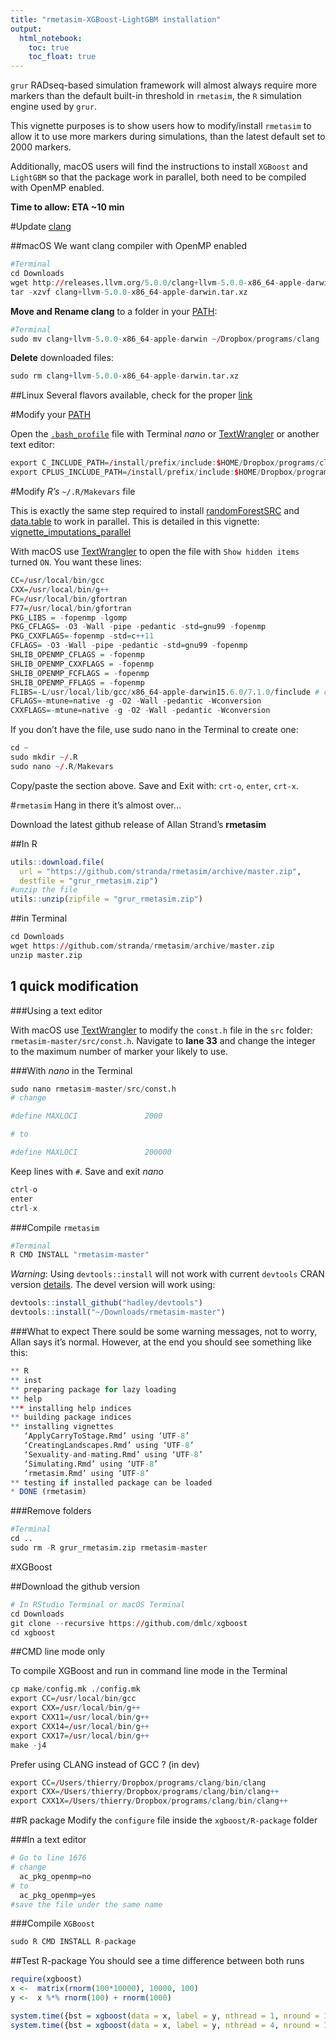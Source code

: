 ```yaml
---
title: "rmetasim-XGBoost-LightGBM installation"
output: 
  html_notebook:
    toc: true
    toc_float: true
---
```


`grur` RADseq-based simulation framework will almost always require more markers
than the default built-in threshold in `rmetasim`, the `R` simulation engine
used by `grur`.

This vignette purposes is to show users how to modify/install
`rmetasim` to allow it to use more markers during simulations, than the 
latest default set to 2000 markers.

Additionally, macOS users will find the instructions to install
`XGBoost` and `LightGBM` so that the package work in parallel,
both need to be compiled with OpenMP enabled.


**Time to allow: ETA ~10 min**

#Update [clang](https://en.wikipedia.org/wiki/Clang) 

##macOS
We want clang compiler with OpenMP enabled
```r
#Terminal
cd Downloads
wget http://releases.llvm.org/5.0.0/clang+llvm-5.0.0-x86_64-apple-darwin.tar.xz
tar -xzvf clang+llvm-5.0.0-x86_64-apple-darwin.tar.xz
```

**Move and Rename clang** to a folder in your [PATH](http://gbs-cloud-tutorial.readthedocs.io/en/latest/03_computer_setup.html?highlight=PATH#save-time):
```r
#Terminal
sudo mv clang+llvm-5.0.0-x86_64-apple-darwin ~/Dropbox/programs/clang
```

**Delete** downloaded files:
```r
sudo rm clang+llvm-5.0.0-x86_64-apple-darwin.tar.xz
```

##Linux
Several flavors available, check for the proper [link](http://releases.llvm.org/download.html)


#Modify your [PATH](http://gbs-cloud-tutorial.readthedocs.io/en/latest/03_computer_setup.html?highlight=PATH#save-time)

Open the [`.bash_profile`](http://gbs-cloud-tutorial.readthedocs.io/en/latest/03_computer_setup.html?highlight=bash_profile#save-time) file with Terminal *nano* or [TextWrangler](http://gbs-cloud-tutorial.readthedocs.io/en/latest/03_computer_setup.html#install-textwrangler) or another text editor:
```r
export C_INCLUDE_PATH=/install/prefix/include:$HOME/Dropbox/programs/clang/include/clang-c:$C_INCLUDE_PATH
export CPLUS_INCLUDE_PATH=/install/prefix/include:$HOME/Dropbox/programs/clang/include/c++:$CPLUS_INCLUDE_PATH
```

#Modify *R's* `~/.R/Makevars` file

This is exactly the same step required to install [randomForestSRC](http://www.ccs.miami.edu/~hishwaran/rfsrc.html) and 
[data.table](https://github.com/Rdatatable/data.table) to work in parallel.
This is detailed in this vignette: [vignette_imputations_parallel](https://github.com/thierrygosselin/grur/blob/master/vignettes/vignette_imputations_parallel.Rmd)

With macOS use [TextWrangler](http://gbs-cloud-tutorial.readthedocs.io/en/latest/03_computer_setup.html#install-textwrangler) to open the file with `Show hidden items` turned `ON`. You want these lines:
```r
CC=/usr/local/bin/gcc
CXX=/usr/local/bin/g++
FC=/usr/local/bin/gfortran
F77=/usr/local/bin/gfortran
PKG_LIBS = -fopenmp -lgomp
PKG_CFLAGS= -O3 -Wall -pipe -pedantic -std=gnu99 -fopenmp
PKG_CXXFLAGS=-fopenmp -std=c++11
CFLAGS= -O3 -Wall -pipe -pedantic -std=gnu99 -fopenmp
SHLIB_OPENMP_CFLAGS = -fopenmp
SHLIB_OPENMP_CXXFLAGS = -fopenmp
SHLIB_OPENMP_FCFLAGS = -fopenmp
SHLIB_OPENMP_FFLAGS = -fopenmp
FLIBS=-L/usr/local/lib/gcc/x86_64-apple-darwin15.6.0/7.1.0/finclude # change according to your computer compiler version
CFLAGS=-mtune=native -g -O2 -Wall -pedantic -Wconversion
CXXFLAGS=-mtune=native -g -O2 -Wall -pedantic -Wconversion
```

If you don't have the file, use sudo nano in the Terminal to create one:
```r
cd ~
sudo mkdir ~/.R
sudo nano ~/.R/Makevars
```
Copy/paste the section above. Save and Exit with: `crt-o`, `enter`, `crt-x`.

#`rmetasim`
Hang in there it's almost over...

Download the latest github release of Allan Strand's **rmetasim**

##In R
```r
utils::download.file(
  url = "https://github.com/stranda/rmetasim/archive/master.zip",
  destfile = "grur_rmetasim.zip")
#unzip the file
utils::unzip(zipfile = "grur_rmetasim.zip")
```


##in Terminal
```r
cd Downloads
wget https://github.com/stranda/rmetasim/archive/master.zip
unzip master.zip
```

## 1 quick modification

###Using a text editor

With macOS use [TextWrangler](http://gbs-cloud-tutorial.readthedocs.io/en/latest/03_computer_setup.html#install-textwrangler) to modify the `const.h` file in the `src` folder: `rmetasim-master/src/const.h`.
Navigate to **lane 33** and change the integer to the maximum number of marker
your likely to use.

###With *nano* in the Terminal
```r
sudo nano rmetasim-master/src/const.h
# change

#define MAXLOCI               2000

# to

#define MAXLOCI               200000

```

Keep lines with `#`. Save and exit *nano*
```r
ctrl-o
enter
ctrl-x
```

###Compile `rmetasim`

```r
#Terminal
R CMD INSTALL "rmetasim-master"
```

*Warning*: Using `devtools::install` will not work with current `devtools` CRAN version [details](https://community.rstudio.com/t/difference-between-r-cmd-install-and-devtools-install/1441/3).
The devel version will work using:

```r
devtools::install_github("hadley/devtools")
devtools::install("~/Downloads/rmetasim-master")
```


###What to expect
There sould be some warning messages, not to worry, Allan says it's normal.
However, at the end you should see something like this:
```r
** R
** inst
** preparing package for lazy loading
** help
*** installing help indices
** building package indices
** installing vignettes
   ‘ApplyCarryToStage.Rmd’ using ‘UTF-8’ 
   ‘CreatingLandscapes.Rmd’ using ‘UTF-8’ 
   ‘Sexuality-and-mating.Rmd’ using ‘UTF-8’ 
   ‘Simulating.Rmd’ using ‘UTF-8’ 
   ‘rmetasim.Rmd’ using ‘UTF-8’ 
** testing if installed package can be loaded
* DONE (rmetasim)
```


###Remove folders
```r
#Terminal
cd ..
sudo rm -R grur_rmetasim.zip rmetasim-master
```


#XGBoost

##Download the github version
```r
# In RStudio Terminal or macOS Terminal
cd Downloads
git clone --recursive https://github.com/dmlc/xgboost
cd xgboost
```


##CMD line mode only

To compile XGBoost and run in command line mode in the Terminal
```r
cp make/config.mk ./config.mk
export CC=/usr/local/bin/gcc
export CXX=/usr/local/bin/g++
export CXX11=/usr/local/bin/g++
export CXX14=/usr/local/bin/g++
export CXX17=/usr/local/bin/g++
make -j4
```

Prefer using CLANG instead of GCC ? (in dev)
```r
export CC=/Users/thierry/Dropbox/programs/clang/bin/clang
export CXX=/Users/thierry/Dropbox/programs/clang/bin/clang++
export CXX1X=/Users/thierry/Dropbox/programs/clang/bin/clang++
```


##R package
Modify the `configure` file inside the `xgboost/R-package` folder

###In a text editor
```r
# Go to line 1676
# change
  ac_pkg_openmp=no
# to
  ac_pkg_openmp=yes
#save the file under the same name
```

###Compile `XGBoost`

```r
sudo R CMD INSTALL R-package
```

##Test R-package
You should see a time difference between both runs

```r
require(xgboost)
x <-  matrix(rnorm(100*10000), 10000, 100)
y <-  x %*% rnorm(100) + rnorm(1000)

system.time({bst = xgboost(data = x, label = y, nthread = 1, nround = 100, verbose = FALSE)})
system.time({bst = xgboost(data = x, label = y, nthread = 4, nround = 100, verbose = FALSE)})
```


